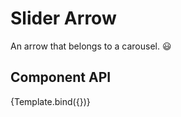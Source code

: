 
<Meta title="Components/SliderArrow" component={SliderArrow}/>

# Slider Arrow

An arrow that belongs to a carousel. :smiley:

## Component API

<Props />


<Canvas>
  <Story name="Default Arrow"
    argTypes={{
        colorOfTheIcon: { control: 'color' },
        onClick: { action: 'Previous slider item' }
    }}
    args={{
        classes: 'span',
        to: "prev",
        colorOfTheIcon: "#03a9f4"
    }}>
    {Template.bind({})}
   </Story>
</Canvas>
